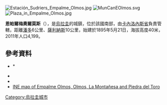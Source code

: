 [[Image:Estación_Sudriers_Empalme_Olmos.jpg|right]]
[[Image:MunCanEOlmos.svg|thumb]]
[[Image:Plaza_in_Empalme_Olmos.jpg|thumb]]

{{Coord|34|42|S|55|54|W|display=title}}

'''恩帕爾梅奧爾莫斯'''（{{lang-es|Empalme Olmos}}），是[[烏拉圭|烏拉圭]]的城鎮，位於該國南部，由[[卡內洛內斯省|卡內洛內斯省]]負責管轄，距離[[潘多_(烏拉圭)|潘多]]6公里、[[薩利納斯_(烏拉圭)|薩利納斯]]10公里，始建於1895年5月21日，海拔高度40米，2011年人口4,199。

==參考資料==
*{{cite web |url= http://www0.parlamento.gub.uy/leyes/AccesoTextoLey.asp?Ley=11877 |title= LEY N° 11.877 |publisher= República Oriental del Uruguay, Poder Legislativo |date= 1952 |accessdate= 7 September 2012 |deadurl= yes |archiveurl= https://web.archive.org/web/20160304204206/http://www0.parlamento.gub.uy/leyes/AccesoTextoLey.asp?Ley=11877 |archivedate= 2016年3月4日 }}*{{cite web |url=http://www.ine.gub.uy/censos2011/resultadosfinales/cuadros/NIVEL%20DEPARTAMENTAL/Canelones/P_3_CAN.xls |title=Censos 2011 Cuadros Canelones |date=2012 |publisher=INE |accessdate=25 August 2012 |archive-date=2012-10-10 |archive-url=https://web.archive.org/web/20121010041513/http://www.ine.gub.uy/censos2011/resultadosfinales/cuadros/NIVEL%20DEPARTAMENTAL/Canelones/P_3_CAN.xls |dead-url=no }}
*{{cite web |url=http://www.observa.com.uy/Municipales2010/nota.aspx?id=96430&ex=33&ar=1&fi=39 |title=Elecciones - Canelones |publisher=El Observador |accessdate=2 February 2012 |deadurl=yes |archiveurl=https://web.archive.org/web/20120312024255/http://www.observa.com.uy/Municipales2010/nota.aspx?id=96430&ex=33&ar=1&fi=39 |archivedate=2012年3月12日 }}
*{{cite web |url=http://www.ine.gub.uy/biblioteca/toponimico/Categorizaci%F3n%20localidades%20urbanas%20orden%20alfab%E9tico.pdf |title=Statistics of urban localities (1963–2004) |publisher=INE |date=2012 |format=PDF |accessdate=7 September 2012 |archive-date=2012-11-05 |archive-url=https://www.webcitation.org/6BwcL0IuY?url=http://www.ine.gub.uy/biblioteca/toponimico/Categorizaci%F3n%20localidades%20urbanas%20orden%20alfab%E9tico.pdf |dead-url=no }}
*[https://web.archive.org/web/20121010043645/http://www.ine.gub.uy/mapas/censos2011/para%20colgar%20en%20web/pdf/03_UYCA/Localidades/A1H_03625_832_949_968%20%20Empalme%20Olmos%20y%20otras.pdf INE map of Empalme Olmos, Olmos, La Montañesa and Piedra del Toro]

{{Uruguay-geo-stub}}
[[Category:烏拉圭城市|Category:烏拉圭城市]]